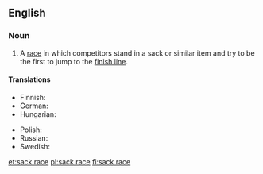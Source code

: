 ==English==

===Noun===
{{wikipedia}}
{{en-noun|head=[[sack]] [[race]]}}

# {{label|en|games|racing}} A [[race]] in which competitors stand in a sack or similar item and try to be the first to jump to the [[finish line]].

====Translations====
{{trans-top|type of children's game}}
* Finnish: {{t|fi|pussijuoksu}}
* German: {{t+|de|Sackhüpfen|n}}
* Hungarian: {{t|hu|zsákfutás}}
{{trans-mid}}
* Polish: {{t+|pl|wyścig w workach|m}}
* Russian: {{t|ru|бег в мешка́х|m}}
* Swedish: {{t|sv|säcklöpning|c}}
{{trans-bottom}}

[[et:sack race]]
[[pl:sack race]]
[[fi:sack race]]